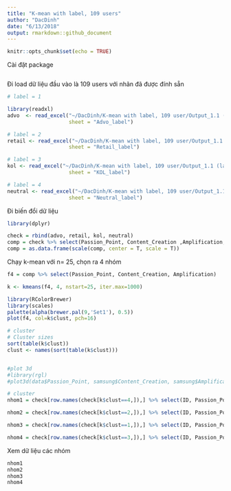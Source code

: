 ```yaml
---
title: "K-mean with label, 109 users"
author: "DacDinh"
date: "6/13/2018"
output: rmarkdown::github_document
---
```


```r
knitr::opts_chunk$set(echo = TRUE)
```

Cài đặt package

```r



```

Đi load dữ liệu đầu vào là 109 users với nhãn đã được đính sẵn

```r
# label = 1

library(readxl)
advo  <- read_excel("~/DacDinh/K-mean with label, 109 user/Output_1.1 (label).xlsx",
                    sheet = "Advo_label")

# label = 2
retail <- read_excel("~/DacDinh/K-mean with label, 109 user/Output_1.1 (label).xlsx",
                    sheet = "Retail_label")

# label = 3
kol <- read_excel("~/DacDinh/K-mean with label, 109 user/Output_1.1 (label).xlsx",
                    sheet = "KOL_label")

# label = 4
neutral <- read_excel("~/DacDinh/K-mean with label, 109 user/Output_1.1 (label).xlsx",
                    sheet = "Neutral_label")

```



Đi biến đổi dữ liệu

```r
library(dplyr)

check = rbind(advo, retail, kol, neutral)
comp = check %>% select(Passion_Point, Content_Creation ,Amplification, Brand_Advo)
comp = as.data.frame(scale(comp, center = T, scale = T))
```



Chạy k-mean với n= 25, chọn ra 4 nhóm

```r
f4 = comp %>% select(Passion_Point, Content_Creation, Amplification)

k <- kmeans(f4, 4, nstart=25, iter.max=1000)

library(RColorBrewer)
library(scales)
palette(alpha(brewer.pal(9,'Set1'), 0.5))
plot(f4, col=k$clust, pch=16)

# cluster
# Cluster sizes
sort(table(k$clust))
clust <- names(sort(table(k$clust)))


#plot 3d
#library(rgl)
#plot3d(data$Passion_Point, samsung$Content_Creation, samsung$Amplification, type = "s", size = .7, col = brewer.pal(4, "Dark2")[k$cluster] )

# cluster
nhom1 = check[row.names(check[k$clust==4,]),] %>% select(ID, Passion_Point, Content_Creation, Amplification, Brand_Advo, Label )

nhom2 = check[row.names(check[k$clust==2,]),] %>% select(ID, Passion_Point, Content_Creation, Amplification, Brand_Advo, Label)

nhom3 = check[row.names(check[k$clust==1,]),] %>% select(ID, Passion_Point, Content_Creation, Amplification, Brand_Advo, Label)

nhom4 = check[row.names(check[k$clust==3,]),] %>% select(ID, Passion_Point, Content_Creation, Amplification, Brand_Advo, Label)
```

Xem dữ liệu các nhóm

```r
nhom1
nhom2
nhom3
nhom4
```







